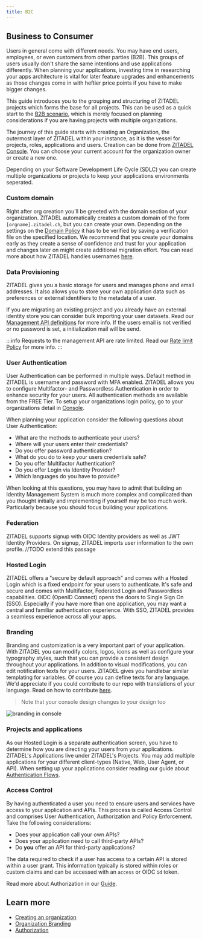 ```yaml
---
title: B2C
---
```



## Business to Consumer

Users in general come with different needs. You may have end users, employees, or even customers from other parties (B2B).
This groups of users usually don't share the same intentions and use applications differently.
When planning your applications, investing time in researching your apps architecture is vital for later feature upgrades and enhancements as those changes come in with heftier price points if you have to make bigger changes.

This guide introduces you to the grouping and structuring of ZITADEL projects which forms the base for all projects. This can be used as a quick start to the [B2B scenario](./b2b), which is merely focused on planning considerations if you are having projects with multiple organizations.

The journey of this guide starts with creating an Organization, the outermost layer of ZITADEL within your instance, as it is the vessel for projects, roles, applications and users.
Creation can be done from [ZITADEL Console](https://console.zitadel.ch/org/create). You can choose your current account for the organization owner or create a new one.

Depending on your Software Development Life Cycle (SDLC) you can create multiple organizations or projects to keep your applications environments seperated.

### Custom domain

Right after org creation you'll be greeted with the domain section of your organization.
ZITADEL automatically creates a custom domain of the form `[orgname].zitadel.ch`, but you can create your own. Depending on the settings on the [Domain Policy](../../concepts/structure/policies) it has to be verified by saving a verification file on the specified location.
We recommend that you create your domains early as they create a sense of confidence and trust for your application and changes later on might create additional migration effort.
You can read more about how ZITADEL handles usernames [here](../basics/organizations#how-zitadel-handles-usernames).

### Data Provisioning

ZITADEL gives you a basic storage for users and manages phone and email addresses. It also allows you to store your own application data such as preferences or external identifiers to the metadata of a user.

If you are migrating an existing project and you already have an external identity store you can consider bulk importing your user datasets.
Read our [Management API definitions](../../apis/proto/management#importhumanuser) for more info. If the users email is not verified or no password is set, a initialization mail will be send.

:::info
Requests to the management API are rate limited. Read our [Rate limit Policy](../../legal/rate-limit-policy) for more info.
:::

### User Authentication

User Authentication can be performed in multiple ways. Default method in ZITADEL is username and password with MFA enabled.
ZITADEL allows you to configure Multifactor- and Passwordless Authentication in order to enhance security for your users. All authentication methods are available from the FREE Tier.
To setup your organizations login policy, go to your organizations detail in [Console](https://console.zitadel.ch/org).

When planning your application consider the following questions about User Authentication:

- What are the methods to authenticate your users?
- Where will your users enter their credentials?
- Do you offer password authentication?
- What do you do to keep your users credentials safe?
- Do you offer Multifactor Authentication?
- Do you offer Login via Identity Provider?
- Which languages do you have to provide?

When looking at this questions, you may have to admit that building an Identity Management System is much more complex and complicated than you thought initially and implementing if yourself may be too much work.
Particularly because you should focus building your applications.

### Federation

ZITADEL supports signup with OIDC Identity providers as well as JWT Identity Providers. On signup, ZITADEL imports user information to the own profile.
//TODO extend this passage

### Hosted Login

ZITADEL offers a "secure by default approach" and comes with a Hosted Login which is a fixed endpoint for your users to authenticate.
It's safe and secure and comes with Multifactor, Federated Login and Passwordless capabilities.
OIDC (OpenID Connect) opens the doors to Single Sign On (SSO). Especially if you have more than one application, you may want a central and familiar authentication experience.
With SSO, ZITADEL provides a seamless experience across all your apps.

### Branding

<Column>
<div>

Branding and customization is a very important part of your application.
With ZITADEL you can modify colors, logos, icons as well as configure your typography styles, such that you can provide a consistent design throughout your applications.
In addition to visual modifications, you can edit notification texts for your users.
ZITADEL gives you handlebar similar templating for variables. Of course you can define texts for any language.
We'd appreciate if you could contribute to our repo with translations of your language. Read on how to contribute [here](../../guides/customization/texts).

> Note that your console design changes to your design too

</div>
<img src="/img/guides/branding.jpeg" alt="branding in console"/>
</Column>

### Projects and applications

As our Hosted Login is a separate authentication screen, you have to determine how you are directing your users from your applications.
ZITADEL's Applications live under ZITADEL's Projects. You may add multiple applications for your different client-types (Native, Web, User Agent, or API). When setting up your applications consider reading our guide about [Authentication Flows](../authentication/login-users).

### Access Control

By having authenticated a user you need to ensure users and services have access to your application and APIs. This process is called Access Control and comprises User Authentication, Authorization and Policy Enforcement.
Take the following considerations:

- Does your application call your own APIs?
- Does your application need to call third-party APIs?
- Do **you** offer an API for third-party applications?

The data required to check if a user has access to a certain API is stored within a user grant. This information typically is stored within roles or custom claims and can be accessed with an `access` or OIDC `id` token.

Read more about Authorization in our [Guide](../authorization/oauth-recommended-flows).

## Learn more

- [Creating an organization](../basics/organizations#exercise---create-a-new-organization)
- [Organization Branding](../customization/branding)
- [Authorization](../authorization/oauth-recommended-flows)
